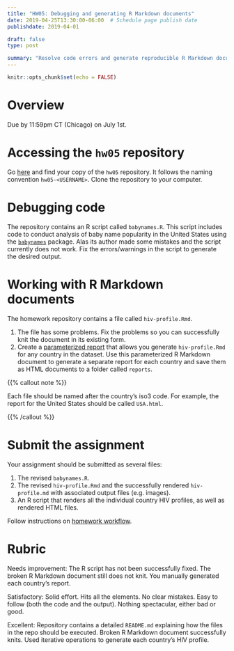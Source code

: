 ```yaml
---
title: "HW05: Debugging and generating R Markdown documents"
date: 2019-04-25T13:30:00-06:00  # Schedule page publish date
publishdate: 2019-04-01

draft: false
type: post

summary: "Resolve code errors and generate reproducible R Markdown documents."
---
```


```r
knitr::opts_chunk$set(echo = FALSE)
```

# Overview

Due by 11:59pm CT (Chicago) on July 1st.

# Accessing the `hw05` repository

Go [here](https://github.coecis.cornell.edu/cis-fa22) and find your copy of the `hw05` repository. It follows the naming convention `hw05-<USERNAME>`. Clone the repository to your computer.

# Debugging code

The repository contains an R script called `babynames.R`. This script includes code to conduct analysis of baby name popularity in the United States using the [`babynames`](http://hadley.github.io/babynames/) package. Alas its author made some mistakes and the script currently does not work. Fix the errors/warnings in the script to generate the desired output.

# Working with R Markdown documents

The homework repository contains a file called `hiv-profile.Rmd`.

1. The file has some problems. Fix the problems so you can successfully knit the document in its existing form.
1. Create a [parameterized report](https://r4ds.had.co.nz/r-markdown.html#parameters) that allows you generate `hiv-profile.Rmd` for any country in the dataset. Use this parameterized R Markdown document to generate a separate report for each country and save them as HTML documents to a folder called `reports`.

{{% callout note %}}

Each file should be named after the country's iso3 code. For example, the report for the United States should be called `USA.html`.

{{% /callout %}}

# Submit the assignment

Your assignment should be submitted as several files:

1. The revised `babynames.R`.
1. The revised `hiv-profile.Rmd` and the successfully rendered `hiv-profile.md` with associated output files (e.g. images).
1. An R script that renders all the individual country HIV profiles, as well as rendered HTML files.

Follow instructions on [homework workflow](/faq/homework-guidelines/#homework-workflow).

# Rubric

Needs improvement: The R script has not been successfully fixed. The broken R Markdown document still does not knit. You manually generated each country's report.

Satisfactory: Solid effort. Hits all the elements. No clear mistakes. Easy to follow (both the code and the output). Nothing spectacular, either bad or good.

Excellent: Repository contains a detailed `README.md` explaining how the files in the repo should be executed. Broken R Markdown document successfully knits. Used iterative operations to generate each country's HIV profile.
